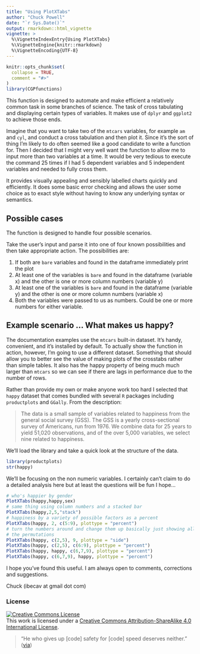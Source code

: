 ```yaml
---
title: "Using PlotXTabs"
author: "Chuck Powell"
date: "`r Sys.Date()`"
output: rmarkdown::html_vignette
vignette: >
  %\VignetteIndexEntry{Using PlotXTabs}
  %\VignetteEngine{knitr::rmarkdown}
  %\VignetteEncoding{UTF-8}
---
```


```r
knitr::opts_chunk$set(
  collapse = TRUE,
  comment = "#>"
)
library(CGPfunctions)
```

This function is designed to automate and make efficient a relatively common task in some branches of science.  The task of cross tabulating and displaying certain types of variables. It makes use of `dplyr` and `ggplot2` to achieve those ends. 

Imagine that you want to take two of the `mtcars` variables, for example `am` and `cyl`, and conduct a cross tabulation and then plot it.  Since it's the sort of thing I'm likely to do often seemed like a good candidate to write a function for.  Then I decided that I might very well want the function to allow me to input more than two variables at a time.  It would be very tedious to execute the command 25 times if I had 5 dependent variables and 5 independent variables and needed to fully cross them.

It provides visually appealing and sensibly labelled charts quickly and efficiently. It does some basic error checking and allows the user some choice as to exact style without having to know any underlying syntax or semantics.

## Possible cases

The function is designed to handle four possible scenarios.

Take the user's input and parse it into one of four known possibilities and then take appropriate action.  The possibilities are:

1.  If both are `bare` variables and found in the dataframe immediately print the plot
2.  At least one of the variables is `bare` and found in the dataframe (variable x) and the other is one or more column numbers (variable y)
3.  At least one of the variables is `bare` and found in the dataframe (variable y) and the other is one or more column numbers (variable x)
4.  Both the variables were passed to us as numbers.  Could be one or more numbers for either variable.

## Example scenario ... What makes us happy?

The documentation examples use the `mtcars` built-in dataset.  It's handy, convenient, and it's installed by default. To actually show the function in action, however, I'm going to use a different dataset.  Something that should allow you to better see the value of making plots of the crosstabs rather than simple tables.  It also has the happy property of being much much larger than `mtcars` so we can see if there are lags in performance due to the number of rows.

Rather than provide my own or make anyone work too hard I selected that `happy` dataset that comes bundled with several `R` packages including `productplots` and `GGally`.   From the description:

> The data is a small sample of variables related to happiness from the general social survey (GSS). The GSS is a yearly cross-sectional survey of Americans, run from 1976. We combine data for 25 years to yield 51,020 observations, and of the over 5,000 variables, we select nine related to happiness. 

We'll load the library and take a quick look at the structure of the data.

```r
library(productplots)
str(happy)
```

We'll be focusing on the non numeric variables.  I certainly can't claim to do a detailed analysis here but at least the questions will be fun I hope...

```r
# who's happier by gender
PlotXTabs(happy,happy,sex)
# same thing using column numbers and a stacked bar
PlotXTabs(happy,2,5,"stack")
# happiness by a variety of possible factors as a percent
PlotXTabs(happy, 2, c(5:9), plottype = "percent")
# turn the numbers around and change them up basically just showing all
# the permutations
PlotXTabs(happy, c(2,5), 9, plottype = "side")
PlotXTabs(happy, c(2,5), c(6:9), plottype = "percent")
PlotXTabs(happy, happy, c(6,7,9), plottype = "percent")
PlotXTabs(happy, c(6,7,9), happy, plottype = "percent")
```

I hope you've found this useful.  I am always open to comments, corrections and suggestions.

Chuck (ibecav at gmail dot com)

### License
<a rel="license" href="https://creativecommons.org/licenses/by-sa/4.0/"><img alt="Creative Commons License" style="border-width:0" src="https://i.creativecommons.org/l/by-sa/4.0/88x31.png" /></a><br />This work is licensed under a <a rel="license" href="https://creativecommons.org/licenses/by-sa/4.0/">Creative Commons Attribution-ShareAlike 4.0 International License</a>.

> "He who gives up [code] safety for [code] speed deserves neither."
([via](https://twitter.com/hadleywickham/status/504368538874703872))
